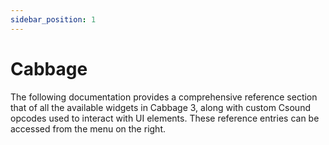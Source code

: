 ```yaml
---
sidebar_position: 1
---
```


# Cabbage

The following documentation provides a comprehensive reference section that of all the available widgets in Cabbage 3, along with custom Csound opcodes used to interact with UI elements. These reference entries can be accessed from the menu on the right.

